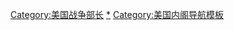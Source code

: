 {{Navbox
|name = 美国战争部长
|title = [[美国战争部长]]
|image = [[File:Seal of the United States Department of War.png|100px]]

|list1 = [[亨利·诺克斯]]{{to}}[[蒂莫西·皮克林]]{{to}}[[詹姆斯·麦克亨利]]{{to}}[[塞缪尔·德克斯特]]{{to}}[[亨利·迪尔伯恩]]{{to}}[[威廉·尤斯蒂斯]]{{to}}[[小约翰·阿姆斯特朗]]{{to}}[[詹姆斯·门罗]]{{to}}[[威廉·H·克劳福德]]{{to}}[[约翰·C·卡尔霍恩]]{{to}}[[詹姆斯·巴伯]]{{to}}[[彼得·比尔·波特]]{{to}}[[约翰·伊顿]]{{to}}[[刘易斯·卡斯]]{{to}}[[乔尔·罗伯茨·波因塞特]]{{to}}[[约翰·贝尔 (1797年)|约翰·贝尔]]{{to}}[[约翰·C·斯潘塞]]{{to}}[[詹姆斯·M·波特]]{{to}}[[威廉·威尔金斯]]{{to}}[[威廉·L·马西]]{{to}}[[乔治·W·克劳福德]]{{to}}[[查尔斯·马吉尔·康拉德]]{{to}}[[傑佛遜·戴維斯]]{{to}}[[约翰·B·弗洛伊德]]{{to}}[[约瑟夫·霍尔特]]{{to}}[[西蒙·卡梅伦]]{{to}}[[埃德温·M·斯坦顿]]{{to}}[[约翰·斯科菲尔德]]{{to}}[[约翰·阿龙·罗林斯]]{{to}}[[威廉·W·贝尔纳普]]{{to}}[[阿方索·塔夫脱]]{{to}}[[J·唐纳德·卡梅伦]]{{to}}[[乔治·W·麦克拉里]]{{to}}[[亚历山大·拉姆齐]]{{to}}[[罗伯特·托德·林肯]]{{to}}[[威廉·克劳宁希尔德·恩迪科特]]{{to}}[[雷德菲尔德·普罗克特]]{{to}}[[斯蒂芬·本顿·埃尔金斯]]{{to}}[[丹尼尔·S·拉蒙特]]{{to}}[[罗素·A·阿尔杰]]{{to}}[[羅脫]]{{to}}[[威廉·霍华德·塔夫脱]]{{to}}[[卢克·爱德华·赖特]]{{to}}[[雅各布·M·迪金森]]{{to}}[[亨利·刘易斯·史汀生]]{{to}}[[林德利·M·加里森]]{{to}}[[牛顿·D·贝克]]{{to}}[[约翰·W·威克斯]]{{to}}[[德怀特·F·戴维斯]]{{to}}[[詹姆斯·威廉·古德]]{{to}}[[帕特里克·杰伊·赫尔利|帕特里克·J·赫尔利]]{{to}}[[乔治·德恩]]{{to}}[[哈利·H·伍德林]]{{to}}[[亨利·刘易斯·史汀生]]{{to}}[[罗伯特·P·帕特森]]{{to}}[[肯尼思·克莱本·罗亚尔]]
}}
[[Category:美国战争部长]]<noinclude>

[[Category:美国战争部长|*]]
[[Category:美国内阁导航模板‎]]
</noinclude>